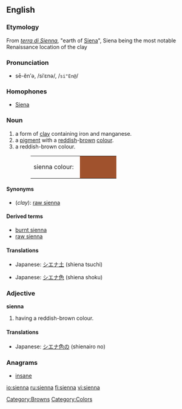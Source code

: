 {{see|Sienna}}
{{wikipedia}}
==English==

===Etymology===
From {{It.}} ''[[terra di Sienna]]'', "earth of [[Siena]]", Siena being the most notable Renaissance location of the clay

===Pronunciation===
*sē-ĕnʹə, /siˈɛnə/, /<tt>si"En@</tt>/

===Homophones===
*[[Siena]]

===Noun===
{{wikipedia}}
{{en-noun}}

# a form of [[clay]] containing iron and manganese.
# a [[pigment]] with a [[red]]dish-[[brown]] [[color|colour]].
# a reddish-brown colour.
#:<table><tr><td>sienna colour: &nbsp;</td><td bgcolor="#A0522D" width="80">&nbsp; </td></tr></table>

====Synonyms====
*(''clay''): [[raw sienna]]

====Derived terms====
*[[burnt sienna]]
*[[raw sienna]]

====Translations====

{{trans-top|clay}}
*Japanese: [[シエナ土]] (shiena tsuchi)
{{trans-mid}}
{{trans-bottom}}

{{trans-top|pigment}}
{{trans-mid}}
{{trans-bottom}}

{{trans-top|colour}}
*Japanese: [[シエナ色]] (shiena shoku)
{{trans-mid}}
{{trans-bottom}}

===Adjective===
'''sienna'''

# {{colour}} having a reddish-brown colour.

====Translations====
{{trans-top|colour}}
*Japanese: [[シエナ色]]の (shienairo no)
{{trans-mid}}
{{trans-bottom}}

===Anagrams===
* [[insane]]

[[Category:Browns]]
[[Category:Colors]]

[[io:sienna]]
[[ru:sienna]]
[[fi:sienna]]
[[vi:sienna]]